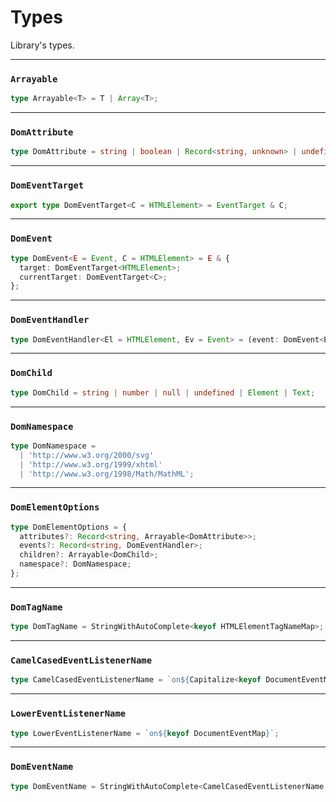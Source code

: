 # Types

Library's types.

---

### `Arrayable`

```ts
type Arrayable<T> = T | Array<T>;
```

---

### `DomAttribute`

```ts
type DomAttribute = string | boolean | Record<string, unknown> | undefined | null;
```

---

### `DomEventTarget`

```ts
export type DomEventTarget<C = HTMLElement> = EventTarget & C;
```

---

### `DomEvent`

```ts
type DomEvent<E = Event, C = HTMLElement> = E & {
  target: DomEventTarget<HTMLElement>;
  currentTarget: DomEventTarget<C>;
};
```

---

### `DomEventHandler`

```ts
type DomEventHandler<El = HTMLElement, Ev = Event> = (event: DomEvent<Ev, El>) => void;
```

---

### `DomChild`

```ts
type DomChild = string | number | null | undefined | Element | Text;
```

---

### `DomNamespace`

```ts
type DomNamespace =
  | 'http://www.w3.org/2000/svg'
  | 'http://www.w3.org/1999/xhtml'
  | 'http://www.w3.org/1998/Math/MathML';
```

---

### `DomElementOptions`

```ts
type DomElementOptions = {
  attributes?: Record<string, Arrayable<DomAttribute>>;
  events?: Record<string, DomEventHandler>;
  children?: Arrayable<DomChild>;
  namespace?: DomNamespace;
};
```

---

### `DomTagName`

```ts
type DomTagName = StringWithAutoComplete<keyof HTMLElementTagNameMap>;
```

---

### `CamelCasedEventListenerName`

```ts
type CamelCasedEventListenerName = `on${Capitalize<keyof DocumentEventMap>}`;
```

---

### `LowerEventListenerName`

```ts
type LowerEventListenerName = `on${keyof DocumentEventMap}`;
```

---

### `DomEventName`

```ts
type DomEventName = StringWithAutoComplete<CamelCasedEventListenerName | LowerEventListenerName>;
```
